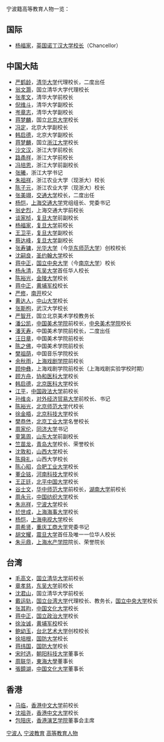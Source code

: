 宁波籍高等教育人物一览：

==国际==
* [[杨福家|杨福家]]，[[英国|英国]][[诺丁汉大学|诺丁汉大学]][[校长|校长]]（Chancellor）

==中国大陆==
* [[严鹤龄|严鹤龄]]，[[清华大学|清华大学]]代理校长，二度出任
* [[翁文灏|翁文灏]]，国立清华大学代理校长
* [[张孝文|张孝文]]，清华大学前校长
* [[倪维斗|倪维斗]]，清华大学副校长
* [[岑章志|岑章志]]，清华大学副校长
* [[蒋梦麟|蒋梦麟]]，国立[[北京大学|北京大学]]校长
* [[冯定|冯定]]，北京大学副校长
* [[韩启德|韩启德]]，北京大学副校长
* [[蒋梦麟|蒋梦麟]]，国立[[浙江大学|浙江大学]]校长
* [[沙文汉|沙文汉]]，浙江大学前校长
* [[路甬祥|路甬祥]]，浙江大学前校长
* [[冯培恩|冯培恩]]，浙江大学前副校长
* [[张曦|张曦]]，浙江大学书记
* [[朱祖祥|朱祖祥]]，浙江农业大学（现浙大）校长
* [[陈子元|陈子元]]，浙江农业大学（现浙大）校长
* [[张美翊|张美翊]]，[[交通大学|交通大学]]校长，二度出任
* [[杨恺_(中华人民共和国官员)|杨恺]]，[[上海交通大学|上海交通大学]]党组组长、党委书记
* [[翁史烈|翁史烈]]，上海交通大学前校长
* [[谈家桢|谈家桢]]，[[复旦大学|复旦大学]]前副校长
* [[杨福家|杨福家]]，[[复旦大学|复旦大学]]前校长
* [[王卫平_(医生)|王卫平]]，[[复旦大学|复旦大学]]副校长
* [[蔡达峰|蔡达峰]]，[[复旦大学|复旦大学]]副校长
* [[张寿镛|张寿镛]]，[[光华大学|光华大学]]（今[[华东师范大学|华东师范大学]]）创校校长
* [[沈嗣良|沈嗣良]]，[[圣约翰大学_(上海)|圣约翰大学]]校长
* [[蒋中正|蒋中正]]，[[国立中央大学|国立中央大学]]（今[[南京大学|南京大学]]）校长
* [[杨永清|杨永清]]，[[东吴大学|东吴大学]]首任华人校长
* [[陈裕光|陈裕光]]，[[金陵大学|金陵大学]]校长
* [[蒋中正|蒋中正]]，[[黄埔军校|黄埔军校]]校长
* [[严修|严修]]，[[南开|南开]]校父
* [[黄达人|黄达人]]，[[中山大学|中山大学]]校长
* [[张斯枸|张斯枸]]，武汉大学校长
* [[严智开|严智开]]，国立北京美术学校教务长
* [[潘公凯|潘公凯]]，[[中国美术学院|中国美术学院]]前校长，[[中央美术学院|中央美术学院]]校长
* [[潘天寿|潘天寿]]，中国美术学院前校长，二度出任
* [[汪日章|汪日章]]，中国美术学院前校长
* [[陈之佛|陈之佛]]，中国美术学院前校长
* [[樊祖荫|樊祖荫]]，中国音乐学院校长
* [[余秋雨|余秋雨]]，[[上海戏剧学院|上海戏剧学院]]前校长
* [[顾仲彝|顾仲彝]]，上海戏剧学院前校长（上海戏剧实验学校时期）
* [[顾方舟|顾方舟]]，[[协和医科大学|协和医科大学]]校长
* [[韩启德|韩启德]]，[[北京医科大学|北京医科大学]]校长
* [[江平_(学者)|江平]]，[[中国政法大学|中国政法大学]]前校长
* [[孙维炎|孙维炎]]，[[对外经济贸易大学|对外经济贸易大学]]前校长、书记
* [[陈裕光|陈裕光]]，[[北京师范大学|北京师范大学]]代校长
* [[徐金梧|徐金梧]]，[[北京科技大学|北京科技大学]]校长
* [[樊恭烋|樊恭烋]]，[[北京工业大学|北京工业大学]]名誉校长
* [[周家伦|周家伦]]，[[同济大学|同济大学]]书记
* [[童第周|童第周]]，[[山东大学|山东大学]]前副校长
* [[竺苗龙|竺苗龙]]，[[青岛大学|青岛大学]]校长、荣誉校长
* [[沈敦和|沈敦和]]，[[山西大学|山西大学]]校长
* [[陈舜礼|陈舜礼]]，山西大学校长
* [[陈心昭|陈心昭]]，[[合肥工业大学|合肥工业大学]]校长
* [[董企铭|董企铭]]，[[河南科技大学|河南科技大学]]校长
* [[王正廷|王正廷]]，[[北平中国大学|北平中国大学]]校长
* [[谷士文|谷士文]]，[[华中师范大学|华中师范大学]]前校长，[[湖南大学|湖南大学]]前校长
* [[周永元|周永元]]，[[中国纺织大学|中国纺织大学]]校长
* [[朱兆祥_(力學家)|朱兆祥]]，[[宁波大学|宁波大学]]校长
* [[於世成|於世成]]，[[上海海事大学|上海海事大学]]校长
* [[杨恺|杨恺]]，[[上海电视大学|上海电视大学]]校长
* [[周希贤|周希贤]]，[[重庆工商大学|重庆工商大学]]党委书记
* [[胡文耀|胡文耀]]，[[震旦大学|震旦大学]]首任及唯一一位华人校长
* [[朱元鼎|朱元鼎]]，[[上海海洋大学|上海水产学院]]院长、荣誉院长

==台湾==
* [[毛高文|毛高文]]，[[国立清华大学|国立清华大学]]前校长
* [[章孝慈|章孝慈]]，[[东吴大学|东吴大学]]前校长
* [[沈君山|沈君山]]，国立清华大学前校长
* [[戴运轨|戴运轨]]，[[国立台湾大学|国立台湾大学]]代理校长、教务长，[[国立中央大学|国立中央大学]]校长
* [[张其昀|张其昀]]，[[中国文化大学|中国文化大学]]校长
* [[蒋中正|蒋中正]]，[[国立政治大学|国立政治大学]]校长
* [[徐汝诚|徐汝诚]]，[[黄埔军校|黄埔军校]]校长
* [[鲍幼玉|鲍幼玉]]，[[台北艺术大学|台北艺术大学]]创校校长
* [[徐培根|徐培根]]，[[国防大学|国防大学]]校长
* [[蒋纬国|蒋纬国]]，[[国防大学|国防大学]]校长
* [[宋时选|宋时选]]，[[朝阳科技大学|朝阳科技大学]]董事长
* [[周联华|周联华]]，[[東海大學_(台灣)|東海大學]]董事长
* [[張鏡湖|張鏡湖]]，[[中国文化大学|中国文化大学]]董事长

==香港==
* [[马临|马临]]，[[香港中文大学|香港中文大学]]前校长
* [[沈祖尧|沈祖尧]]，[[香港中文大学|香港中文大学]]校长
* [[包陪庆|包陪庆]]，[[香港演艺学院|香港演艺学院]]董事会主席

[[Category:宁波人|]]
[[Category:宁波教育|]]
[[Category:宁波籍人物分类列表|高等教育人物]]